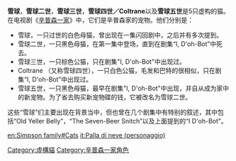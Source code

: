 {{unreferenced|time=2014-07-20T02:06:12+00:00}}
{{noteTA
|T=zh:雪球 (辛普森一家);zh-hans:雪球 (辛普森一家);zh-hant:雪球 (辛普森一家);zh-cn:雪球 (辛普森一家);zh-tw:雪球 (辛普森家庭);zh-hk:雪球 (阿森一族);zh-mo:雪球 (阿森一族);
|G1=Simpsons
}}
{{Simpsons animal
| name       = 雪球五世
| image      = <!--  注释出：[[File:Snowball_(The_Simpsons).gif|222px]] -->
| gender     = 雌
| color     = 黑色
| status     = 宠物
| relatives  = 无
| appearance = "[[I,_(Annoyed_Grunt)-Bot|I, D'oh-Bot]]"
| voiceactor = [[Frank_Welker|Frank Welker]]<br />[[Dan_Castellaneta|Dan Castellaneta]]
}}

'''雪球'''，'''雪球二世'''，'''雪球三世'''，'''雪球四世／Coltrane'''以及'''雪球五世'''是5只虚构的猫。在电视剧《[[辛普森一家|辛普森一家]]》中，它们是辛普森家的宠物。他们分别是：

* 雪球，一只过世的白色母猫，曾出现在一集闪回剧中，之后并有多次提到。
* 雪球二世，一只黑色母猫，在第一集中登场，直到在剧集“I, D'oh-Bot”中死去。
* 雪球三世，一只棕色公猫，只在剧集"I, D'oh-Bot"中出现过。
* Coltrane （又称雪球四世），一只白色公猫，毛发和巴特的很相似，只在剧集“I, D'oh-Bot”中出现过。
* 雪球五世，一只黑色母猫，最早在剧集"I, D'oh-Bot"中出现，并自从成为家中的新宠物。为了省去购买新宠物碟的钱，它被改名为雪球二世。

这些“雪球”们主要出现在背景当中，但也曾在几个剧集中有特别的叙述，其中包括“Old Yeller Belly”，“The Seven-Beer Snitch”以及上面提到的“I D'oh-Bot”。
{{Simpsons characters}}
{{Simpsons-stub}}
{{DEFAULTSORT:Snowball}}
[[Category:虛構貓|Category:虛構貓]]
[[Category:辛普森一家角色|Category:辛普森一家角色]]

[[en:Simpson_family#Cats|en:Simpson family#Cats]]
[[it:Palla_di_neve_(personaggio)|it:Palla di neve (personaggio)]]